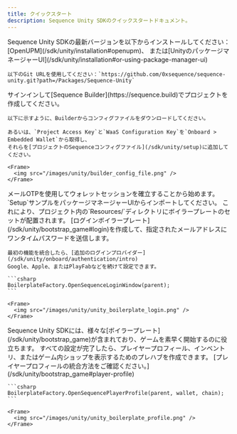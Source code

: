 ```yaml
---
title: クイックスタート
description: Sequence Unity SDKのクイックスタートドキュメント。
---
```


<Steps>
  <Step title="Install the Unity SDK">
    Sequence Unity SDKの最新バージョンを以下からインストールしてください：[OpenUPM](/sdk/unity/installation#openupm)、
    または[UnityのパッケージマネージャーUI](/sdk/unity/installation#or-using-package-manager-ui)

    以下のGit URLを使用してください：`https://github.com/0xsequence/sequence-unity.git?path=/Packages/Sequence-Unity`
  </Step>

  <Step title="Configure the SDK">
    サインインして[Sequence Builder](https://sequence.build)でプロジェクトを作成してください。

    以下に示すように、Builderからコンフィグファイルをダウンロードしてください。

    あるいは、`Project Access Key`と`WaaS Configuration Key`を`Onboard > Embedded Wallet`から取得し、
    それらを[プロジェクトのSequenceコンフィグファイル](/sdk/unity/setup)に追加してください。

    <Frame>
      <img src="/images/unity/builder_config_file.png" />
    </Frame>
  </Step>

  <Step title="Integrate your Login Process">
    メールOTPを使用してウォレットセッションを確立することから始めます。`Setup`サンプルをパッケージマネージャーUIからインポートしてください。
    これにより、プロジェクト内の`Resources/`ディレクトリにボイラープレートのセットが配置されます。
    [ログインボイラープレート](/sdk/unity/bootstrap_game#login)を作成して、指定されたメールアドレスにワンタイムパスワードを送信します。

    最初の機能を統合したら、[追加のログインプロバイダー](/sdk/unity/onboard/authentication/intro)
    Google、Apple、またはPlayFabなどを続けて設定できます。

    ```csharp
    BoilerplateFactory.OpenSequenceLoginWindow(parent);
    ```

    <Frame>
      <img src="/images/unity/unity_boilerplate_login.png" />
    </Frame>
  </Step>

  <Step title="Test Sequence's Features">
    Sequence Unity SDKには、様々な[ボイラープレート](/sdk/unity/bootstrap_game)が含まれており、ゲームを素早く開始するのに役立ちます。
    すべての設定が完了したら、プレイヤープロフィール、インベントリ、またはゲーム内ショップを表示するためのプレハブを作成できます。
    [プレイヤープロフィールの統合方法をご確認ください。](/sdk/unity/bootstrap_game#player-profile)

    ```csharp
    BoilerplateFactory.OpenSequencePlayerProfile(parent, wallet, chain);
    ```

    <Frame>
      <img src="/images/unity/unity_boilerplate_profile.png" />
    </Frame>
  </Step>
</Steps>

